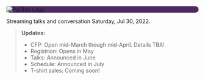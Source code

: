 <Seo title="PyOhio 2022" />

<div style="background-color: #502962; border-radius: 40px">
  <img
    alt="PyOhio Logo"
    src="../assets/pyohio-logo-white-transparent.png"
  />
</div>

Streaming talks and conversation Saturday, Jul 30, 2022.

> **Updates:**
> - CFP: Open mid-March though mid-April. Details TBA!
> - Registrion: Opens in May
> - Talks: Announced in June
> - Schedule: Announced in July
> - T-shirt sales: Coming soon!
